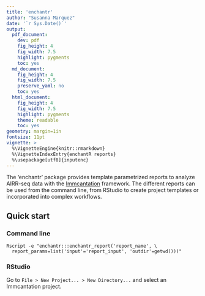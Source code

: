 ```yaml
---
title: 'enchantr'
author: "Susanna Marquez"
date: '`r Sys.Date()`'
output:
  pdf_document:
    dev: pdf
    fig_height: 4
    fig_width: 7.5
    highlight: pygments
    toc: yes
  md_document:
    fig_height: 4
    fig_width: 7.5
    preserve_yaml: no
    toc: yes
  html_document:
    fig_height: 4
    fig_width: 7.5
    highlight: pygments
    theme: readable
    toc: yes
geometry: margin=1in
fontsize: 11pt
vignette: >
  %\VignetteEngine{knitr::rmarkdown}
  %\VignetteIndexEntry{enchantR reports}
  %\usepackage[utf8]{inputenc}
---
```


The 'enchantr' package provides template parametrized reports to analyze AIRR-seq
data with the [Immcantation](https://immcantation.readthedocs.io/en/stable/) framework. The different reports can be used from the command line, from RStudio to create project templates or incorporated into complex workflows.

## Quick start

### Command line

```
Rscript -e "enchantr:::enchantr_report('report_name', \
  report_params=list('input'='report_input', 'outdir'=getwd()))"
```

### RStudio

Go to `File > New Project... > New Directory...` and select an Immcantation project.
